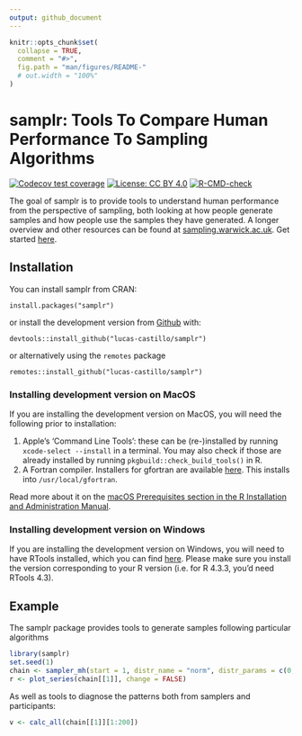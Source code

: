 ```yaml
---
output: github_document
---
```


<!-- README.md is generated from README.Rmd. Please edit that file -->

```r
knitr::opts_chunk$set(
  collapse = TRUE,
  comment = "#>",
  fig.path = "man/figures/README-"
  # out.width = "100%"
)
```

# samplr: Tools To Compare Human Performance To Sampling Algorithms

<!-- badges: start -->
[![Codecov test coverage](https://codecov.io/gh/lucas-castillo/samplr/branch/main/graph/badge.svg)](https://app.codecov.io/gh/lucas-castillo/samplr?branch=main)
 [![License: CC BY 4.0](https://img.shields.io/badge/License-CC_BY_4.0-lightgrey.svg)](https://creativecommons.org/licenses/by/4.0/)
[![R-CMD-check](https://github.com/lucas-castillo/samplr/actions/workflows/R-CMD-check.yaml/badge.svg)](https://github.com/lucas-castillo/samplr/actions/workflows/R-CMD-check.yaml)
<!-- badges: end -->

The goal of samplr is to provide tools to understand human performance from the perspective of sampling, both looking at how people generate samples and how people use the samples they have generated. A longer overview and other resources can be found at [sampling.warwick.ac.uk](sampling.warwick.ac.uk). Get started [here](vignettes/how-to-sample.html).

## Installation
You can install samplr from CRAN:
```
install.packages("samplr")
```
or install the development version from [Github](https://github.com/lucas-castillo/samplr) with:
```
devtools::install_github("lucas-castillo/samplr")
```
or alternatively using the `remotes` package 
```
remotes::install_github("lucas-castillo/samplr")
```
### Installing development version on MacOS
If you are installing the development version on MacOS, you will need the following prior to installation:

1. Apple’s ‘Command Line Tools’: these can be (re-)installed by running `xcode-select --install` in a terminal. You may also check if those are already installed by running `pkgbuild::check_build_tools()` in R.
2. A Fortran compiler. Installers for gfortran are available [here](https://github.com/fxcoudert/gfortran-for-macOS/releases/). This installs into `/usr/local/gfortran`.

Read more about it on the [macOS Prerequisites section in the R Installation and Administration Manual](https://cran.r-project.org/doc/manuals/r-release/R-admin.html#Prerequisites).

### Installing development version on Windows
If you are installing the development version on Windows, you will need to have RTools installed, which you can find [here](https://cran.r-project.org/bin/windows/Rtools/). Please make sure you install the version corresponding to your R version (i.e. for R 4.3.3, you'd need RTools 4.3).

## Example
The samplr package provides tools to generate samples following particular algorithms
``` r
library(samplr)
set.seed(1)
chain <- sampler_mh(start = 1, distr_name = "norm", distr_params = c(0,1), sigma_prop = diag(1) * .5, iterations = 2048)
r <- plot_series(chain[[1]], change = FALSE)
```

As well as tools to diagnose the patterns both from samplers and participants:
```r
v <- calc_all(chain[[1]][1:200])
```
<!-- TODO: add plot_series(chain[[1]]) again -->

